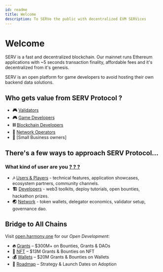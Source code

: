 ```yaml
---
id: readme
title: Welcome
description: To SERVe the public with decentralized EVM SERVices
---
```


# Welcome

SERV is a fast and decentralized blockchain.
Our mainnet runs Ethereum applications with ~5 seconds transaction finality, affordable fees and it's decentralized from it's genesis.

SERV is an open platform for game developers to avoid hosting their own backend data solutions.

## Who gets value from SERV Protocol ?

* **🎮** [Validators](validators/welcome.mdx)
* **🎮** [Game Developers](devGames/SUMMARY.md)
* **⛓** [Blockchain Developers](devBlockchain/SUMMARY.md)
* **🫡** [Network Operators](devCore/SUMMARY.md)
* **💪** [Small Business owners]

## There's a few ways to approach SERV Protocol...
### What kind of user are you [? ? ?](whichOneAreYou.md)

* **🎶** [Users & Players](https://docs.harmony.one/home/general/introduction) - technical features, application showcases, ecosystem partners, community channels.
* **🏗️** [Developers](https://docs.harmony.one/home/developers/getting-started) - web3 toolkits, deploy tutorials, open bounties, hackathon prizes.
* **🌏** [Network](broken-reference) - token wallets, delegator economics, validator setup, governance dao.

## Bridge to All Chains

Visit [open.harmony.one](https://open.harmony.one) for our _Open Development_:

* **🔥** [Grants](https://harmony.one/grants) – $300M+ on Bounties, Grants & DAOs
* **💎** [NFT](https://harmony.one/nft) – $13M Grants & Bounties on NFT
* **💰** [Wallets](https://harmony.one/wallets) – $20M Grants & Bounties on Wallets
* **💪** [Roadmap](https://harmony.one/roadmap) – Strategy & Launch Dates on Adoption
